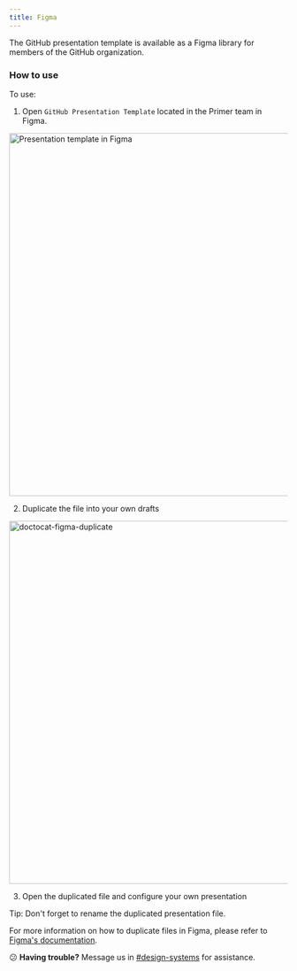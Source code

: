```yaml
---
title: Figma
---
```


The GitHub presentation template is available as a Figma library for members of the GitHub organization.

### How to use

To use:

1. Open `GitHub Presentation Template` located in the Primer team in Figma.

<img
  width="656"
  alt="Presentation template in Figma"
  src="https://user-images.githubusercontent.com/10384315/101224794-96c37500-3644-11eb-9bf6-b4b38c7667eb.png"
/>

2. Duplicate the file into your own drafts

<img
  width="656"
  alt="doctocat-figma-duplicate"
  src="https://user-images.githubusercontent.com/10384315/101224924-ec981d00-3644-11eb-8b6e-7a3aa0fba6a2.png"
/>

3. Open the duplicated file and configure your own presentation

<Note variant="warning">Tip: Don't forget to rename the duplicated presentation file.</Note>

For more information on how to duplicate files in Figma, please refer to [Figma's documentation](https://help.figma.com/hc/en-us/articles/360038511533-Duplicate-a-File#duplicate).

<Note>


😕 **Having trouble?** Message us in [#design-systems](https://github.slack.com/messages/C0ZCGGGJ2) for assistance.

</Note>

